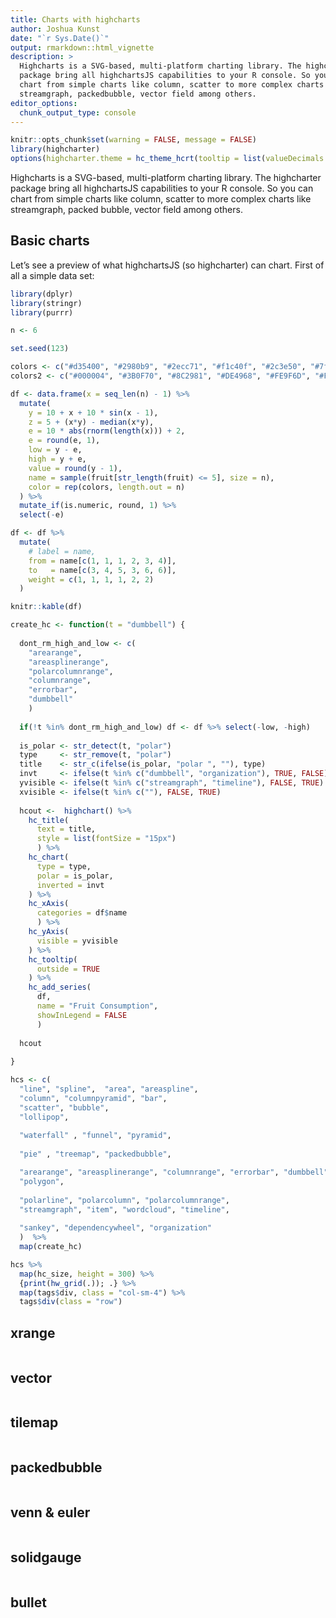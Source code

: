 ```yaml
---
title: Charts with highcharts
author: Joshua Kunst
date: "`r Sys.Date()`"
output: rmarkdown::html_vignette
description: >
  Highcharts is a SVG-based, multi-platform charting library. The highcharter 
  package bring all highchartsJS capabilities to your R console. So you can
  chart from simple charts like column, scatter to more complex charts like
  streamgraph, packedbubble, vector field among others.
editor_options: 
  chunk_output_type: console
---
```


<script>
$(document).ready(function(){ 
  el = $(".page-header > h1")
  icon = "area-chart"
  text = el.text()
  text_new = "<span class=\"fa fa-" + icon  + "\"></span> " + text
  el.html(text_new) 
}) ;
</script>

```r
knitr::opts_chunk$set(warning = FALSE, message = FALSE)
library(highcharter)
options(highcharter.theme = hc_theme_hcrt(tooltip = list(valueDecimals = 2)))
```

Highcharts is a SVG-based, multi-platform charting library. The highcharter 
package bring all highchartsJS capabilities to your R console. So you can
chart from simple charts like column, scatter to more complex charts like
streamgraph, packed bubble, vector field among others.

## Basic charts

Let's see a preview of what highchartsJS (so highcharter) can chart. First of
all a simple data set:

```r
library(dplyr)
library(stringr)
library(purrr)

n <- 6

set.seed(123)

colors <- c("#d35400", "#2980b9", "#2ecc71", "#f1c40f", "#2c3e50", "#7f8c8d")
colors2 <- c("#000004", "#3B0F70", "#8C2981", "#DE4968", "#FE9F6D", "#FCFDBF")

df <- data.frame(x = seq_len(n) - 1) %>% 
  mutate(
    y = 10 + x + 10 * sin(x - 1),
    z = 5 + (x*y) - median(x*y),
    e = 10 * abs(rnorm(length(x))) + 2,
    e = round(e, 1),
    low = y - e,
    high = y + e,
    value = round(y - 1),
    name = sample(fruit[str_length(fruit) <= 5], size = n),
    color = rep(colors, length.out = n)
  ) %>% 
  mutate_if(is.numeric, round, 1) %>% 
  select(-e)

df <- df %>% 
  mutate(
    # label = name,
    from = name[c(1, 1, 1, 2, 3, 4)],
    to   = name[c(3, 4, 5, 3, 6, 6)],
    weight = c(1, 1, 1, 1, 2, 2)
  )
```

```r
knitr::kable(df)
```


```r
create_hc <- function(t = "dumbbell") {
  
  dont_rm_high_and_low <- c(
    "arearange",
    "areasplinerange",
    "polarcolumnrange",
    "columnrange",
    "errorbar",
    "dumbbell"
    )
  
  if(!t %in% dont_rm_high_and_low) df <- df %>% select(-low, -high)
  
  is_polar <- str_detect(t, "polar")
  type     <- str_remove(t, "polar")
  title    <- str_c(ifelse(is_polar, "polar ", ""), type)
  invt     <- ifelse(t %in% c("dumbbell", "organization"), TRUE, FALSE)  
  yvisible <- ifelse(t %in% c("streamgraph", "timeline"), FALSE, TRUE)
  xvisible <- ifelse(t %in% c(""), FALSE, TRUE)
  
  hcout <-  highchart() %>%
    hc_title(
      text = title,
      style = list(fontSize = "15px")
      ) %>% 
    hc_chart(
      type = type,
      polar = is_polar,
      inverted = invt
    ) %>% 
    hc_xAxis(
      categories = df$name
      ) %>% 
    hc_yAxis(
      visible = yvisible
    ) %>% 
    hc_tooltip(
      outside = TRUE
    ) %>% 
    hc_add_series(
      df,
      name = "Fruit Consumption",
      showInLegend = FALSE
      )
  
  hcout
  
}

hcs <- c(
  "line", "spline",  "area", "areaspline",
  "column", "columnpyramid", "bar", 
  "scatter", "bubble",
  "lollipop", 
  
  "waterfall" , "funnel", "pyramid",
  
  "pie" , "treemap", "packedbubble",

  "arearange", "areasplinerange", "columnrange", "errorbar", "dumbbell",
  "polygon", 
  
  "polarline", "polarcolumn", "polarcolumnrange",
  "streamgraph", "item", "wordcloud", "timeline",
  
  "sankey", "dependencywheel", "organization"
  )  %>% 
  map(create_hc) 

hcs %>% 
  map(hc_size, height = 300) %>% 
  {print(hw_grid(.)); .} %>% 
  map(tags$div, class = "col-sm-4") %>% 
  tags$div(class = "row")
```


## xrange 

```r
```

## vector 

```r
```

## tilemap 

```r
```

## packedbubble

```r
```

## venn & euler

```r
```

## solidgauge

```r
```


## bullet

```r
```


